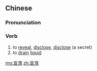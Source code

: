 ==Chinese==
{{zh-forms|s=宣泄}}

===Pronunciation===
{{zh-pron
|m=xuānxiè
|c=syun1 sit3
|mn=qz,xm,zz:soan-siat/tw:soan-sia̍p
|cat=v
}}

===Verb===
{{zh-verb}}

# to [[reveal]], [[disclose]], [[disclose]] (a secret)
# to [[drain]] [[liquid]]

[[mg:宣洩]]
[[zh:宣洩]]